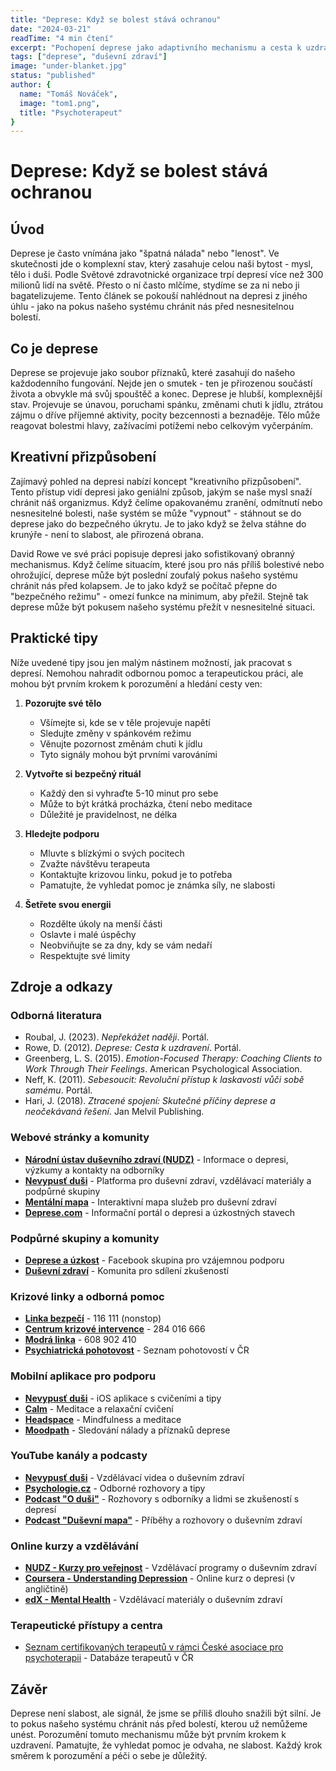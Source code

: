 ```yaml
---
title: "Deprese: Když se bolest stává ochranou"
date: "2024-03-21"
readTime: "4 min čtení"
excerpt: "Pochopení deprese jako adaptivního mechanismu a cesta k uzdravení. Praktické tipy a zdroje pomoci."
tags: ["deprese", "duševní zdraví"]
image: "under-blanket.jpg"
status: "published"
author: {
  name: "Tomáš Nováček",
  image: "tom1.png",
  title: "Psychoterapeut"
}
---
```


# Deprese: Když se bolest stává ochranou

## Úvod
Deprese je často vnímána jako "špatná nálada" nebo "lenost". Ve skutečnosti jde o komplexní stav, který zasahuje celou naši bytost - mysl, tělo i duši. Podle Světové zdravotnické organizace trpí depresí více než 300 milionů lidí na světě. Přesto o ní často mlčíme, stydíme se za ni nebo ji bagatelizujeme. Tento článek se pokouší nahlédnout na depresi z jiného úhlu - jako na pokus našeho systému chránit nás před nesnesitelnou bolestí.

## Co je deprese
Deprese se projevuje jako soubor příznaků, které zasahují do našeho každodenního fungování. Nejde jen o smutek - ten je přirozenou součástí života a obvykle má svůj spouštěč a konec. Deprese je hlubší, komplexnější stav. Projevuje se únavou, poruchami spánku, změnami chuti k jídlu, ztrátou zájmu o dříve příjemné aktivity, pocity bezcennosti a beznaděje. Tělo může reagovat bolestmi hlavy, zažívacími potížemi nebo celkovým vyčerpáním.

## Kreativní přizpůsobení
Zajímavý pohled na depresi nabízí koncept "kreativního přizpůsobení". Tento přístup vidí depresi jako geniální způsob, jakým se naše mysl snaží chránit náš organizmus. Když čelíme opakovanému zranění, odmítnutí nebo nesnesitelné bolesti, naše systém se může "vypnout" - stáhnout se do deprese jako do bezpečného úkrytu. Je to jako když se želva stáhne do krunýře - není to slabost, ale přirozená obrana.

David Rowe ve své práci popisuje depresi jako sofistikovaný obranný mechanismus. Když čelíme situacím, které jsou pro nás příliš bolestivé nebo ohrožující, deprese může být poslední zoufalý pokus našeho systému chránit nás před kolapsem. Je to jako když se počítač přepne do "bezpečného režimu" - omezí funkce na minimum, aby přežil. Stejně tak deprese může být pokusem našeho systému přežít v nesnesitelné situaci.

## Praktické tipy
Níže uvedené tipy jsou jen malým nástinem možností, jak pracovat s depresí. Nemohou nahradit odbornou pomoc a terapeutickou práci, ale mohou být prvním krokem k porozumění a hledání cesty ven:

1. **Pozorujte své tělo**
   - Všímejte si, kde se v těle projevuje napětí
   - Sledujte změny v spánkovém režimu
   - Věnujte pozornost změnám chuti k jídlu
   - Tyto signály mohou být prvními varováními

2. **Vytvořte si bezpečný rituál**
   - Každý den si vyhraďte 5-10 minut pro sebe
   - Může to být krátká procházka, čtení nebo meditace
   - Důležité je pravidelnost, ne délka

3. **Hledejte podporu**
   - Mluvte s blízkými o svých pocitech
   - Zvažte návštěvu terapeuta
   - Kontaktujte krizovou linku, pokud je to potřeba
   - Pamatujte, že vyhledat pomoc je známka síly, ne slabosti

4. **Šetřete svou energii**
   - Rozdělte úkoly na menší části
   - Oslavte i malé úspěchy
   - Neobviňujte se za dny, kdy se vám nedaří
   - Respektujte své limity

## Zdroje a odkazy

### Odborná literatura
- Roubal, J. (2023). *Nepřekážet naději*. Portál.
- Rowe, D. (2012). *Deprese: Cesta k uzdravení*. Portál.
- Greenberg, L. S. (2015). *Emotion-Focused Therapy: Coaching Clients to Work Through Their Feelings*. American Psychological Association.
- Neff, K. (2011). *Sebesoucit: Revoluční přístup k laskavosti vůči sobě samému*. Portál.
- Hari, J. (2018). *Ztracené spojení: Skutečné příčiny deprese a neočekávaná řešení*. Jan Melvil Publishing.

### Webové stránky a komunity
- [**Národní ústav duševního zdraví (NUDZ)**](https://www.nudz.cz) - Informace o depresi, výzkumy a kontakty na odborníky
- [**Nevypusť duši**](https://nevypustdusi.cz) - Platforma pro duševní zdraví, vzdělávací materiály a podpůrné skupiny
- [**Mentální mapa**](https://mentalni-mapa.cz) - Interaktivní mapa služeb pro duševní zdraví
- [**Deprese.com**](https://www.deprese.com) - Informační portál o depresi a úzkostných stavech

### Podpůrné skupiny a komunity
- [**Deprese a úzkost**](https://www.facebook.com/groups/depreseauzkost) - Facebook skupina pro vzájemnou podporu
- [**Duševní zdraví**](https://www.facebook.com/groups/dusevnizdravi) - Komunita pro sdílení zkušeností

### Krizové linky a odborná pomoc
- [**Linka bezpečí**](tel:116111) - 116 111 (nonstop)
- [**Centrum krizové intervence**](https://www.crikri.cz) - 284 016 666
- [**Modrá linka**](https://www.modralinka.cz) - 608 902 410
- [**Psychiatrická pohotovost**](https://www.nudz.cz/psychiatricka-pohotovost) - Seznam pohotovostí v ČR

### Mobilní aplikace pro podporu
- [**Nevypusť duši**](https://apps.apple.com/cz/app/nevypus%C5%A5-du%C5%A1i/id1507653337) - iOS aplikace s cvičeními a tipy
- [**Calm**](https://www.calm.com) - Meditace a relaxační cvičení
- [**Headspace**](https://www.headspace.com) - Mindfulness a meditace
- [**Moodpath**](https://moodpath.com) - Sledování nálady a příznaků deprese

### YouTube kanály a podcasty
- [**Nevypusť duši**](https://www.youtube.com/c/Nevypus%C5%A5du%C5%A1i) - Vzdělávací videa o duševním zdraví
- [**Psychologie.cz**](https://www.youtube.com/c/Psychologiecz) - Odborné rozhovory a tipy
- [**Podcast "O duši"**](https://www.oduši.cz) - Rozhovory s odborníky a lidmi se zkušeností s depresí
- [**Podcast "Duševní mapa"**](https://mentalni-mapa.cz/podcast) - Příběhy a rozhovory o duševním zdraví

### Online kurzy a vzdělávání
- [**NUDZ - Kurzy pro veřejnost**](https://www.nudz.cz/kurzy) - Vzdělávací programy o duševním zdraví
- [**Coursera - Understanding Depression**](https://www.coursera.org/learn/depression) - Online kurz o depresi (v angličtině)
- [**edX - Mental Health**](https://www.edx.org/learn/mental-health) - Vzdělávací materiály o duševním zdraví

### Terapeutické přístupy a centra
- [Seznam certifikovaných terapeutů v rámci České asociace pro psychoterapii](https://www.czap.cz/adresar/) - Databáze terapeutů v ČR

## Závěr
Deprese není slabost, ale signál, že jsme se příliš dlouho snažili být silní. Je to pokus našeho systému chránit nás před bolestí, kterou už nemůžeme unést. Porozumění tomuto mechanismu může být prvním krokem k uzdravení. Pamatujte, že vyhledat pomoc je odvaha, ne slabost. Každý krok směrem k porozumění a péči o sebe je důležitý.